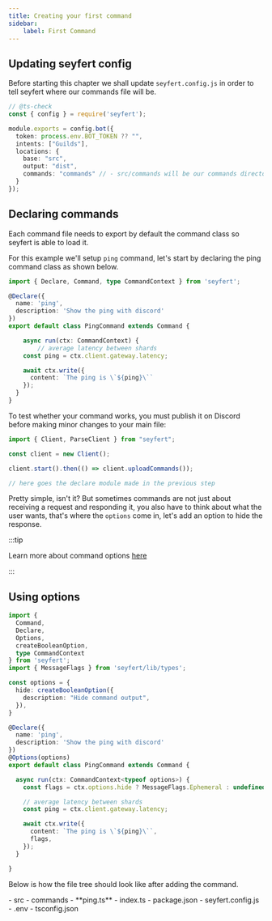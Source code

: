 ```yaml
---
title: Creating your first command
sidebar:
    label: First Command
---
```



## Updating seyfert config

Before starting this chapter we shall update `seyfert.config.js` in order to tell seyfert where our commands file will be.

```ts {10} title="seyfert.config.js" showLineNumbers
// @ts-check
const { config } = require('seyfert');

module.exports = config.bot({
  token: process.env.BOT_TOKEN ?? "",
  intents: ["Guilds"],
  locations: {
    base: "src",
    output: "dist",
    commands: "commands" // - src/commands will be our commands directory
  }
});
```

## Declaring commands

Each command file needs to export by default the command class so seyfert is able to load it.

For this example we'll setup `ping` command, let's start by declaring the ping command class as shown below.

```ts title="src/commands/ping.ts" showLineNumbers
import { Declare, Command, type CommandContext } from 'seyfert';

@Declare({
  name: 'ping',
  description: 'Show the ping with discord'
})
export default class PingCommand extends Command {

	async run(ctx: CommandContext) {
		// average latency between shards
    const ping = ctx.client.gateway.latency;

    await ctx.write({
      content: `The ping is \`${ping}\``
    });
  }
}
```

To test whether your command works, you must publish it on Discord before making minor changes to your main file:

```ts {5-5} title="src/index.ts" showLineNumbers
import { Client, ParseClient } from "seyfert";

const client = new Client();

client.start().then(() => client.uploadCommands());

// here goes the declare module made in the previous step
```

Pretty simple, isn't it? But sometimes commands are not just about receiving a request and responding it, you also have to think about what the user wants, that's where the `options` come in, let's add an option to hide the response.

:::tip

Learn more about command options [here](/commands/options)
 
:::

## Using options

```ts {4-5,10-14,20,23-24} title="src/commands/ping.ts" showLineNumbers
import {
  Command,
  Declare,
  Options,
  createBooleanOption,
  type CommandContext
} from 'seyfert';
import { MessageFlags } from 'seyfert/lib/types';

const options = {
  hide: createBooleanOption({
    description: "Hide command output",
  }),
}

@Declare({
  name: 'ping',
  description: 'Show the ping with discord'
})
@Options(options)
export default class PingCommand extends Command {

  async run(ctx: CommandContext<typeof options>) {
    const flags = ctx.options.hide ? MessageFlags.Ephemeral : undefined;

    // average latency between shards
    const ping = ctx.client.gateway.latency;

    await ctx.write({
      content: `The ping is \`${ping}\``,
      flags,
    });
  }

}
```

Below is how the file tree should look like after adding the command.

<FileTree>
- src
	- commands
		- **ping.ts** 
	- index.ts
- package.json
- seyfert.config.js
- .env
- tsconfig.json
</FileTree>
